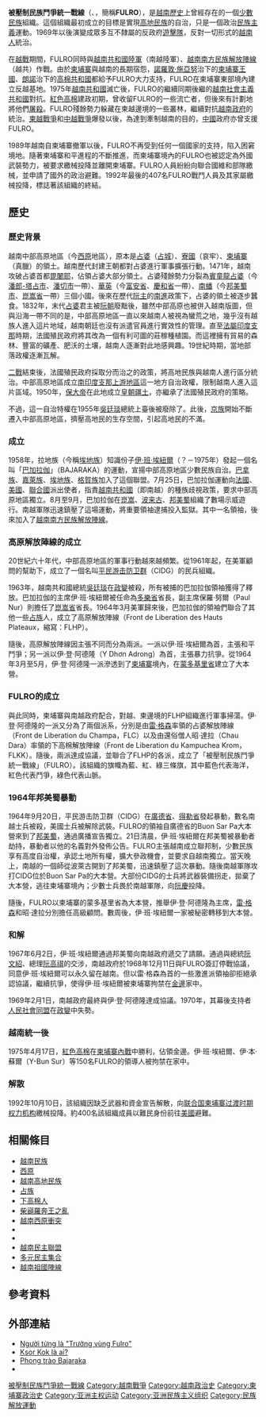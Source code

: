 {{noteTA
|1=zh-hans:占婆;zh-hant:占婆;
|2=zh-cn:朗诺;zh-tw:龍諾;zh-hk:朗諾;
|3=zh-cn:西哈努克;zh-tw:施亞努;zh-hk:施漢諾;zh-sg:西哈诺;
}}
{{Infobox war faction
| name             = 被壓制民族鬥爭統一戰線
| native_name      = Front Unifié de Lutte des Races Opprimées
| native_name_lang = fr
| war              = [[越戰|越戰]]及[[柬越戰爭|柬越戰爭]]
| image            = [[File:Flag_of_FULRO.svg|292px]]
| caption          =
| active           = {{start date|1964}}–{{end date|1992}}
| ideology         = [[占族|占族]]、[[越南高地民族|高地民族]]及[[高棉族|高棉族]][[民族主義|民族主義]]<br>[[反帝國主義|反帝國主義]]
| leaders          = FLC領袖：[[雷·格森|雷·格森]]、[[波·達瑪|波·達瑪]]<ref name="ch"/><br>FLHP領袖：[[伊·班·埃紐爾|伊·班·埃紐爾]]<br>FLKK領袖：昭·達拉
| headquarters     =
| area             = [[越南|越南]]中部高原（[[西原|西原]]）<br>[[柬埔寨|柬埔寨]][[蒙多基里省|蒙多基里省]]
| strength         =
| partof           =
| previous         = {{flagicon image|Flag of BAJARAKA.svg}} [[巴加拉伽|巴加拉伽]]（BAJARAKA）<br>[[高原解放陣線|高原解放陣線]]（FLHP）<br>{{flagicon image|Bandera Front Alliberament Cham.svg}} [[占婆解放陣線|占婆解放陣線]]（FLC）<br>{{flagicon image|Flag of KKF.svg}} [[下高棉解放陣線|下高棉解放陣線]]（FLKK）
| next             =
| allies           = {{flag|China}}<ref name="O'Dowd2007">{{cite book|author=Edward C. O'Dowd|title=Chinese Military Strategy in the Third Indochina War: The Last Maoist War|url=https://books.google.com/books?id=Nas6GwFndYoC&pg=PA70#v=onepage&q=Hmong&f=false|date=16 April 2007|publisher=Routledge|isbn=978-1-134-12268-4|pages=70–|access-date=2018-07-07|archive-date=2016-05-17|archive-url=https://web.archive.org/web/20160517222334/https://books.google.com/books?id=Nas6GwFndYoC&pg=PA70#v=onepage&q=Hmong&f=false|dead-url=no}}</ref><br>{{flagdeco|Cambodia}} [[柬埔寨王國_(1953年－1970年)|柬埔寨王國 (1953–1970)]] ([[諾羅敦·施亞努|諾羅敦·施亞努]])<br>{{flag|Khmer Republic}} ([[龍諾|龍諾]])<br>{{flagdeco|Cambodia}} [[民主柬埔寨|柬埔寨王國 (1975–1976)]] ([[諾羅敦·施亞努|諾羅敦·施亞努]])
* [[柬埔寨王国民族团结政府|柬埔寨王国民族团结政府]]
{{flag|France}} (1970–1975)<ref name="ch">{{cite web |url=http://www.champaka.info/index.php?option=com_content&view=article&id=911:tiens&catid=34:lichsu&Itemid=28 |archiveurl=https://web.archive.org/web/20180706104606/http://www.champaka.info/index.php?option=com_content&view=article&id=911:tiens&catid=34:lichsu&Itemid=28 |title=Tiểu sử Ts. Po Dharma, tác giả Lịch Sử 33 Năm Cuối Cùng Champa |last1= |first1= |last2= |first2= |author=Written by BBT Champaka.info |date=8 September 2013 <!-- 15:26  --> |website=Champaka.info |publisher=Champaka.info |access-date= |quote= |archive-date=2018-07-06 |dead-url=no }}</ref><br>{{flag|United States}} (1970–1975)<ref name="ch"/>
| opponents        = {{flag|United States}}<ref name="ch"/> (1964–1970)<br>{{flag|South Vietnam}} (1964–1975)
* [[越南共和國陸軍|越南共和國陸軍]]
{{flag|North Vietnam}} (1964–1976)
* [[越南人民軍|越南人民軍]]
{{flagdeco|South Vietnam|1975}} [[越南南方民族解放陣線|越南南方民族解放陣線]] (1964–1976)<br>{{flag|Vietnam|name=越南社會主義共和國}} (1976–1992)
| battles          =
}}
'''被壓制民族鬥爭統一戰線'''（{{vie|v=Mặt-trận Thống-nhất Đấu-tranh của các Sắc-tộc Bị Áp-bức}}、{{lang-fr|Front Uni de Lutte des Races Opprimées}}，簡稱'''FULRO'''），是[[越南|越南]][[越南歷史|歷史]]上曾經存在的一個[[少數民族|少數民族]]組織。這個組織最初成立的目標是實現[[越南高地民族|高地民族]]的自治，只是一個政治[[民族主義|民族主義]]運動。1969年以後演變成眾多互不隸屬的反政府[[遊擊隊|遊擊隊]]，反對一切形式的[[越南人|越南人]]統治。

在[[越戰|越戰]]期間，FULRO同時與[[越南共和國陸軍|越南共和國陸軍]]（南越陸軍）、[[越南南方民族解放陣線|越南南方民族解放陣線]]（越共）作戰。由於[[柬埔寨|柬埔寨]]與越南的長期宿怨，[[諾羅敦·施亞努|諾羅敦·施亞努]]治下的[[柬埔寨王國_(1953年－1970年)|柬埔寨王國]]、[[朗諾|朗諾]]治下的[[高棉共和國|高棉共和國]]都給予FULRO大力支持，FULRO在柬埔寨東部境內建立反越基地。1975年[[越南共和國|越南共和國]]滅亡後，FULRO的繼續同期後繼的[[越南社會主義共和國|越南社會主義共和國]]對抗。[[紅色高棉|紅色高棉]]建政初期，曾收留FULRO的一些流亡者，但後來有計劃地將他們[[紅色高棉大屠殺|屠殺]]。FULRO殘餘勢力躲藏在柬越邊境的一些叢林，繼續對抗[[越南政府|越南政府]]的統治。[[柬越戰爭|柬越戰爭]]和[[中越戰爭|中越戰爭]]爆發以後，為達到牽制越南的目的，[[中華人民共和國|中國]]政府亦曾支援FULRO。

1989年越南自柬埔寨撤軍以後，FULRO不再受到任何一個國家的支持，陷入困窘境地。隨著柬埔寨和平進程的不斷推進，而柬埔寨境內的FULRO也被認定為外國武裝勢力，被要求繳械投降並離開柬埔寨。FULRO人員紛紛向聯合國維和部隊繳械，並申請了國外的政治避難。1992年最後的407名FULRO戰鬥人員及其家屬繳械投降，標誌著該組織的終結。

==歷史==
===歷史背景===
{{See|南進|越南對高地民族的迫害}}
越南中部高原地區（今[[西原|西原]]地區），原本是[[占婆|占婆]]（[[占城|占城]]）、[[寮國|寮國]]（哀牢）、[[柬埔寨|柬埔寨]]（真臘）的領土。越南歷代封建王朝都對占婆進行軍事擴張行動。1471年，越南攻破占婆首都[[毘闍耶|毘闍耶]]，佔領占婆大部分領土。占婆殘餘勢力分裂為[[賓童龍占婆|賓童龍占婆]]（今[[潘郎-塔占市|潘郎-塔占市]]、[[潘切市|潘切市]]一帶）、[[華英|華英]]（今[[富安省|富安省]]、[[慶和省|慶和省]]一帶）、[[南蟠|南蟠]]（今[[邦美蜀市|邦美蜀市]]、[[崑嵩省|崑嵩省]]一帶）三個小國。後來在歷代[[阮主|阮主]]的[[南進|南進]]政策下，占婆的領土被逐步蠶食。1832年，末代[[占婆|占婆]]君主被[[阮朝|阮朝]]廢黜後，雖然中部高原也被併入越南版圖，但與沿海一帶不同的是，中部高原地區一直以來越南人被視為蠻荒之地，幾乎沒有越族人進入這片地域，越南朝廷也沒有派遣官員進行實效性的管理。直至[[法屬印度支那|法屬印度支那]]時期，法國殖民政府將其改為一個有利可圖的莊稼種植園。而這裡擁有貿易的森林、豐富的礦產、肥沃的土壤，越南人逐漸對此地感興趣。19世紀時期，當地部落政權逐漸瓦解。

[[二戰|二戰]]結束後，法國殖民政府採取分而治之的政策，將高地民族與越南人進行區分統治。中部高原地區成立[[南印度支那上游地區|南印度支那上游地區]]這一地方自治政權，限制越南人進入這片區域。1950年，[[保大帝|保大帝]]在此地成立[[皇朝疆土|皇朝疆土]]，亦繼承了法國殖民政府的策略。

不過，這一自治特權在1955年[[吳廷琰|吳廷琰]]總統上臺後被廢除了。此後，[[京族|京族]]開始不斷遷入中部高原地區，擠壓高地民的生存空間，引起高地民的不滿。

===成立===
1958年，拉地族（今稱[[埃地族|埃地族]]）知識份子[[伊·班·埃紐爾|伊·班·埃紐爾]]（？－1975年）發起一個名叫「[[巴加拉伽|巴加拉伽]]」（BAJARAKA）的運動，宣揚中部高原地區少數民族自治。[[巴拿族|巴拿族]]、[[嘉萊族|嘉萊族]]、[[埃地族|埃地族]]、[[格賀族|格賀族]]加入了這個聯盟。7月25日，巴加拉伽運動向[[法國|法國]]、[[美國|美國]]、[[聯合國|聯合國]]派出使者，指責[[越南共和國|越南共和國]]（即南越）的種族歧視政策，要求中部高原地區獨立。8月至9月，巴加拉伽在[[崑嵩市|崑嵩]]、[[波来古市|波来古]]、[[邦美蜀市|邦美蜀]]組織了數場示威遊行。南越軍隊迅速鎮壓了這場運動，將重要領袖逮捕投入監獄。其中一名領袖{{link-vi|伊·比·阿雷奧|Y Bih Aleo}}，後來加入了[[越南南方民族解放陣線|越南南方民族解放陣線]]。

===高原解放陣線的成立===
20世紀六十年代，中部高原地區的軍事行動越來越頻繁。從1961年起，在美軍顧問的幫助下，成立了一個名叫[[平民游击防卫群|平民游击防卫群]]（CIDG）的民兵組織。

1963年，越南共和國總統[[吳廷琰|吳廷琰]]在[[1963年南越政变|政變]]被殺，所有被捕的巴加拉伽領袖獲得了釋放。巴加拉伽的主席伊·班·埃紐爾被任命為[[多樂省|多樂省]]省長，副主席保羅·努爾（Paul Nur）則擔任了[[崑嵩省|崑嵩省]]省長。1964年3月美軍歸來後，巴加拉伽的領袖們聯合了其他一些[[占族|占族]]人，成立了高原解放陣線（Front de Liberation des Hauts Plateaux，縮寫：FLHP）。

隨後，高原解放陣線因主張不同而分為兩派。一派以伊·班·埃紐爾為首，主張和平鬥爭；另一派以伊·登·阿德隆（Y Dhơn Adrong）為首，主張暴力抗爭。從1964年3月至5月，伊·登·阿德隆一派滲透到了[[柬埔寨|柬埔寨]]境內，在[[蒙多基里省|蒙多基里省]]建立了大本營。
===FULRO的成立===

與此同時，柬埔寨與南越政府配合，對越、柬邊境的FLHP組織進行軍事掃蕩。伊·登·阿德隆的一派又分為了兩個派系，分別是由[[雷·格森|雷·格森]]率領的占婆解放陣線（Front de Liberation du Champa，FLC）以及由還俗僧人昭·達拉（Chau Dara）率領的下高棉解放陣線（Front de Liberation du Kampuchea Krom，FLKK）。隨後，兩派達成協議，並聯合了FLHP的各派，成立了「被壓制民族鬥爭統一戰線」（FULRO）。該組織的旗幟為藍、紅、綠三條旗，其中藍色代表海洋，紅色代表鬥爭，綠色代表山脈。

===1964年邦美蜀暴動===
1964年9月20日，平民游击防卫群（CIDG）在[[廣德省|廣德省]]、[[得勒省|得勒省]]發起暴動，數名南越士兵被殺，美國士兵被解除武裝。FULRO的領袖自廣德省的Buon Sar Pa大本營來到了[[邦美蜀|邦美蜀]]，通過廣播宣告獨立。21日清晨，伊·班·埃紐爾在邦美蜀被暴動者劫持，暴動者以他的名義對外發佈公告。FULRO主張越南成立聯邦制，少數民族享有高度自治權，承認土地所有權，擴大參政機會，並要求自越南獨立。當天晚上，南越的一個師從波萊古開到了邦美蜀，迅速鎮壓了這次暴動。隨後南越軍隊攻打CIDG位於Buon Sar Pa的大本營。大部份CIDG的士兵將武器裝備拐走，拋棄了大本營，逃往柬埔寨境內；少數士兵畏於南越軍隊，向[[阮慶|阮慶]]投降。

隨後，FULRO以柬埔寨的蒙多基里省為大本營，推舉伊·登·阿德隆為主席，[[雷·格森|雷·格森]]和昭·達拉分別擔任高級顧問。數周後，伊·班·埃紐爾一家被秘密轉移到大本營。

===和解===
1967年6月2日，伊·班·埃紐爾通過邦美蜀向南越政府遞交了請願。通過與總統[[阮文紹|阮文紹]]、總理[[阮高祺|阮高祺]]的交涉，南越政府於1968年12月11日與FULRO簽訂停戰協議，同意伊·班·埃紐爾可以永久留在越南。但以雷·格森為首的一些激進派領袖卻拒絕承認協議，繼續抗爭，使得伊·班·埃紐爾被柬埔寨拘禁在[[金邊|金邊]]家中。

1969年2月1日，南越政府最終與伊·登·阿德隆達成協議。1970年，其幕後支持者[[人民社會同盟|人民社會同盟]]在[[1970年柬埔寨政變|政變]]中失勢。
===越南統一後===
1975年4月17日，[[紅色高棉|紅色高棉]]在[[柬埔寨內戰|柬埔寨內戰]]中勝利，佔領金邊。伊·班·埃紐爾、伊·本·蘇爾（Y-Bun Sur）等150名FULRO的領導人被拘禁在家中。

===解散===
1992年10月10日，該組織因缺乏武器和資金宣告解散，向[[联合国柬埔寨过渡时期权力机构|联合国柬埔寨过渡时期权力机构]]繳械投降。約400名該組織成員以難民身份前往[[美國|美國]]避難。

== 相關條目 ==
{{div col|colwidth=12em}}
*[[越南民族|越南民族]]
*[[西原|西原]]
*[[越南高地民族|越南高地民族]]
*[[占族|占族]]
*[[下高棉人|下高棉人]]
*[[柴巓羅奔王之亂|柴巓羅奔王之亂]]
*[[越南西原衝突|越南西原衝突]]
*{{link-vi|德加爾國|Nhà nước Đề Ga}}
*{{link-en|高地族基金會股份有限公司|Montagnard Foundation, Inc.}}
*[[越南民主聯盟|越南民主聯盟]]
*[[多元民主集合|多元民主集合]]
*[[越南祖國陣線|越南祖國陣線]]
{{div col end}}

==參考資料==
{{reflist}}

== 外部連結 ==
* [https://web.archive.org/web/20090220131138/http://www.tuoitre.com.vn/tianyon/Index.aspx?ArticleID=34028&ChannelID=120%2F Người từng là "Trưởng vùng Fulro"]
* [https://web.archive.org/web/20090220131112/http://www.tuoitre.com.vn/Tianyon/Index.aspx?ArticleID=29243&ChannelID=3%2F Ksor Kok là ai?]
* [https://web.archive.org/web/20090920183052/http://vietnetlinks.com/thuvien/phongtraobajaraka.pdf Phong trào Bajaraka]
* {{cite news |url=https://translate.google.com/translate?sl=vi&tl=zh-TW&js=y&prev=_t&hl=zh-TW&ie=UTF-8&u=https%3A%2F%2Fweb-beta.archive.org%2Fweb%2F20041009161621%2Fhttp%3A%2F%2Fwww.vnn.vn%2Fpsks%2Fnhanvat%2F2004%2F08%2F224257&edit-text= |archiveurl=https://web.archive.org/web/20041009161621/http://www.vnn.vn/psks/nhanvat/2004/08/224257 |date=2004-08-07 |archivedate=2004-10-09 |accessdate=2016-12-18 |title=Người về từ đại ngàn chông gai |trans_title=人們從大學回來千元刺 |publisher=Báo Vietnam news |language=vi |deadurl=yes }}

{{越南政黨}}
[[Category:被壓制民族鬥爭統一戰線|]]
[[Category:越南戰爭|Category:越南戰爭]]
[[Category:越南政治史|Category:越南政治史]]
[[Category:柬埔寨政治史|Category:柬埔寨政治史]]
[[Category:亚洲主权运动|Category:亚洲主权运动]]
[[Category:亚洲民族主义组织|Category:亚洲民族主义组织]]
[[Category:民族解放運動|Category:民族解放運動]]